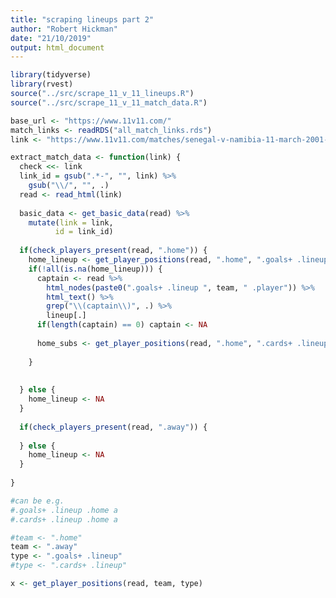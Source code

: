```yaml
---
title: "scraping lineups part 2"
author: "Robert Hickman"
date: "21/10/2019"
output: html_document
---
```


```r
library(tidyverse)
library(rvest)
source("../src/scrape_11_v_11_lineups.R")
source("../src/scrape_11_v_11_match_data.R")

base_url <- "https://www.11v11.com/"
match_links <- readRDS("all_match_links.rds")
link <- "https://www.11v11.com/matches/senegal-v-namibia-11-march-2001-270707/"

```

```r
extract_match_data <- function(link) {
  check <<- link
  link_id = gsub(".*-", "", link) %>%
    gsub("\\/", "", .)
  read <- read_html(link)
  
  basic_data <- get_basic_data(read) %>%
    mutate(link = link,
          id = link_id)
  
  if(check_players_present(read, ".home")) {
    home_lineup <- get_player_positions(read, ".home", ".goals+ .lineup")
    if(!all(is.na(home_lineup))) {
      captain <- read %>% 
        html_nodes(paste0(".goals+ .lineup ", team, " .player")) %>%
        html_text() %>%
        grep("\\(captain\\)", .) %>%
        lineup[.]
      if(length(captain) == 0) captain <- NA
      
      home_subs <- get_player_positions(read, ".home", ".cards+ .lineup")
      
    }
    
    
  } else {
    home_lineup <- NA
  }
  
  if(check_players_present(read, ".away")) {
    
  } else {
    home_lineup <- NA
  }
  
}
```

```r
#can be e.g.
#.goals+ .lineup .home a
#.cards+ .lineup .home a

#team <- ".home"
team <- ".away"
type <- ".goals+ .lineup"
#type <- ".cards+ .lineup"

x <- get_player_positions(read, team, type)

```


